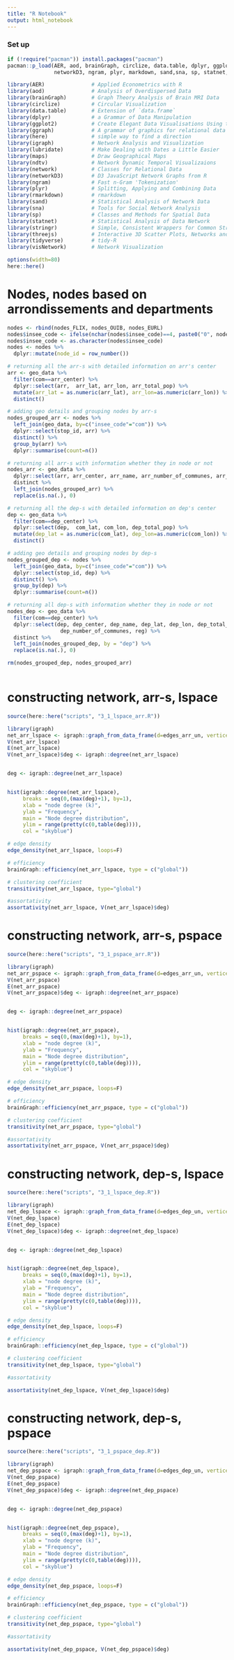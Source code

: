 ```yaml
---
title: "R Notebook"
output: html_notebook
---
```


### Set up
```r
if (!require("pacman")) install.packages("pacman")
pacman::p_load(AER, aod, brainGraph, circlize, data.table, dplyr, ggplot2, ggraph, here, igraph, lubridate, maps, ndtv, network,
               networkD3, ngram, plyr, markdown, sand,sna, sp, statnet, stringr, threejs, tidyverse, visNetwork)

library(AER)               # Applied Econometrics with R
library(aod)               # Analysis of Overdispersed Data
library(brainGraph)        # Graph Theory Analysis of Brain MRI Data 
library(circlize)          # Circular Visualization
library(data.table)        # Extension of `data.frame`
library(dplyr)             # a Grammar of Data Manipulation
library(ggplot2)           # Create Elegant Data Visualisations Using the Grammar of Graphics
library(ggraph)            # A grammar of graphics for relational data
library(here)              # simple way to find a direction
library(igraph)            # Network Analysis and Visualization
library(lubridate)         # Make Dealing with Dates a Little Easier
library(maps)              # Draw Geographical Maps
library(ndtv)              # Network Dynamic Temporal Visualizaions
library(network)           # Classes for Relational Data
library(networkD3)         # D3 JavaScript Network Graphs from R
library(ngram)             # Fast n-Gram 'Tokenization'
library(plyr)              # Splitting, Applying and Combining Data
library(rmarkdown)         # rmarkdown
library(sand)              # Statistical Analysis of Network Data
library(sna)               # Tools for Social Network Analysis
library(sp)                # Classes and Methods for Spatial Data
library(statnet)           # Statistical Analysis of Data Network
library(stringr)           # Simple, Consistent Wrappers for Common String Operations
library(threejs)           # Interactive 3D Scatter Plots, Networks and Globes
library(tidyverse)         # tidy-R
library(visNetwork)        # Network Visualization

options(width=80)
here::here()
```

# Nodes, nodes based on arrondissements and departments
```r

nodes <- rbind(nodes_FLIX, nodes_OUIB, nodes_EURL)
nodes$insee_code <- ifelse(nchar(nodes$insee_code)==4, paste0("0", nodes$insee_code), nodes$insee_code)
nodes$insee_code <- as.character(nodes$insee_code)
nodes <- nodes %>%
  dplyr::mutate(node_id = row_number())

# returning all the arr-s with detailed information on arr's center
arr <- geo_data %>%
  filter(com==arr_center) %>% 
  dplyr::select(arr,  arr_lat, arr_lon, arr_total_pop) %>%
  mutate(arr_lat = as.numeric(arr_lat), arr_lon=as.numeric(arr_lon)) %>%
  distinct()

# adding geo details and grouping nodes by arr-s
nodes_grouped_arr <- nodes %>%
  left_join(geo_data, by=c("insee_code"="com")) %>% 
  dplyr::select(stop_id, arr) %>%
  distinct() %>% 
  group_by(arr) %>%
  dplyr::summarise(count=n())

# returning all arr-s with information whether they in node or not 
nodes_arr <- geo_data %>% 
  dplyr::select(arr, arr_center, arr_name, arr_number_of_communes, arr_total_pop, arr_lat, arr_lon, dep, reg) %>% 
  distinct %>% 
  left_join(nodes_grouped_arr) %>%
  replace(is.na(.), 0)

# returning all the dep-s with detailed information on dep's center
dep <- geo_data %>%
  filter(com==dep_center) %>% 
  dplyr::select(dep,  com_lat, com_lon, dep_total_pop) %>%
  mutate(dep_lat = as.numeric(com_lat), dep_lon=as.numeric(com_lon)) %>%
  distinct()

# adding geo details and grouping nodes by dep-s
nodes_grouped_dep <- nodes %>%
  left_join(geo_data, by=c("insee_code"="com")) %>% 
  dplyr::select(stop_id, dep) %>%
  distinct() %>% 
  group_by(dep) %>%
  dplyr::summarise(count=n())

# returning all dep-s with information whether they in node or not 
nodes_dep <- geo_data %>%
  filter(com==dep_center) %>% 
  dplyr::select(dep, dep_center, dep_name, dep_lat, dep_lon, dep_total_pop,
                 dep_number_of_communes, reg) %>%
  distinct %>% 
  left_join(nodes_grouped_dep, by = "dep") %>%
  replace(is.na(.), 0)

rm(nodes_grouped_dep, nodes_grouped_arr)
  
```



# constructing network, arr-s, lspace
```r

source(here::here("scripts", "3_1_lspace_arr.R"))

library(igraph)
net_arr_lspace <- igraph::graph_from_data_frame(d=edges_arr_un, vertices = nodes_arr_connected, directed=F)
V(net_arr_lspace)
E(net_arr_lspace)
V(net_arr_lspace)$deg <- igraph::degree(net_arr_lspace)


deg <- igraph::degree(net_arr_lspace)


hist(igraph::degree(net_arr_lspace), 
     breaks = seq(0,(max(deg)+1), by=1),
     xlab = "node degree (k)",
     ylab = "Frequency",
     main = "Node degree distribution",
     ylim = range(pretty(c(0,table(deg)))),
     col = "skyblue")

# edge density
edge_density(net_arr_lspace, loops=F)

# efficiency
brainGraph::efficiency(net_arr_lspace, type = c("global"))

# clustering coefficient
transitivity(net_arr_lspace, type="global")

#assortativity
assortativity(net_arr_lspace, V(net_arr_lspace)$deg)

```

# constructing network, arr-s, pspace
```r

source(here::here("scripts", "3_1_pspace_arr.R"))

library(igraph)
net_arr_pspace <- igraph::graph_from_data_frame(d=edges_arr_un, vertices = nodes_arr_connected, directed=F)
V(net_arr_pspace)
E(net_arr_pspace)
V(net_arr_pspace)$deg <- igraph::degree(net_arr_pspace)


deg <- igraph::degree(net_arr_pspace)


hist(igraph::degree(net_arr_pspace), 
     breaks = seq(0,(max(deg)+1), by=1),
     xlab = "node degree (k)",
     ylab = "Frequency",
     main = "Node degree distribution",
     ylim = range(pretty(c(0,table(deg)))),
     col = "skyblue")

# edge density
edge_density(net_arr_pspace, loops=F)

# efficiency
brainGraph::efficiency(net_arr_pspace, type = c("global"))

# clustering coefficient
transitivity(net_arr_pspace, type="global")

#assortativity
assortativity(net_arr_pspace, V(net_arr_pspace)$deg)

```

# constructing network, dep-s, lspace
```r

source(here::here("scripts", "3_1_lspace_dep.R"))

library(igraph)
net_dep_lspace <- igraph::graph_from_data_frame(d=edges_dep_un, vertices = nodes_dep_connected, directed=F)
V(net_dep_lspace)
E(net_dep_lspace)
V(net_dep_lspace)$deg <- igraph::degree(net_dep_lspace)


deg <- igraph::degree(net_dep_lspace)


hist(igraph::degree(net_dep_lspace), 
     breaks = seq(0,(max(deg)+1), by=1),
     xlab = "node degree (k)",
     ylab = "Frequency",
     main = "Node degree distribution",
     ylim = range(pretty(c(0,table(deg)))),
     col = "skyblue")

# edge density
edge_density(net_dep_lspace, loops=F)

# efficiency
brainGraph::efficiency(net_dep_lspace, type = c("global"))

# clustering coefficient
transitivity(net_dep_lspace, type="global")

#assortativity

assortativity(net_dep_lspace, V(net_dep_lspace)$deg)

```

# constructing network, dep-s, pspace
```r

source(here::here("scripts", "3_1_pspace_dep.R"))

library(igraph)
net_dep_pspace <- igraph::graph_from_data_frame(d=edges_dep_un, vertices = nodes_dep_connected, directed=F)
V(net_dep_pspace)
E(net_dep_pspace)
V(net_dep_pspace)$deg <- igraph::degree(net_dep_pspace)


deg <- igraph::degree(net_dep_pspace)


hist(igraph::degree(net_dep_pspace), 
     breaks = seq(0,(max(deg)+1), by=1),
     xlab = "node degree (k)",
     ylab = "Frequency",
     main = "Node degree distribution",
     ylim = range(pretty(c(0,table(deg)))),
     col = "skyblue")

# edge density
edge_density(net_dep_pspace, loops=F)

# efficiency
brainGraph::efficiency(net_dep_pspace, type = c("global"))

# clustering coefficient
transitivity(net_dep_pspace, type="global")

#assortativity

assortativity(net_dep_pspace, V(net_dep_pspace)$deg)

```